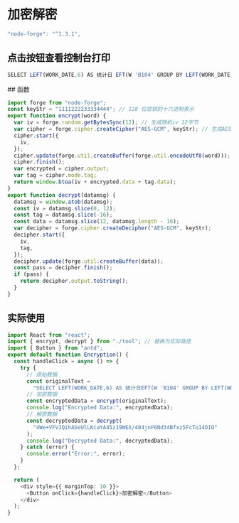 # 加密解密

```js filename="使用 forge" {4} copy
"node-forge": "^1.3.1",
```

## 点击按钮查看控制台打印

```js filename="原始数据"  copy
SELECT LEFT(WORK_DATE,6) AS 统计日 EFT(W 'B104' GROUP BY LEFT(WORK_DATE,6) ORDER BY LEFT(WORK_DATE,6) DESC

```


<Encryption />
## 函数

```ts filename="components/encryption/tool.ts" copy
import forge from "node-forge";
const keyStr = "1111222233334444"; // 128 位密钥的十六进制表示
export function encrypt(word) {
  var iv = forge.random.getBytesSync(12); // 生成随机iv 12字节
  var cipher = forge.cipher.createCipher("AES-GCM", keyStr); // 生成AES-GCM模式的cipher对象 并传入密钥
  cipher.start({
    iv,
  });
  cipher.update(forge.util.createBuffer(forge.util.encodeUtf8(word)));
  cipher.finish();
  var encrypted = cipher.output;
  var tag = cipher.mode.tag;
  return window.btoa(iv + encrypted.data + tag.data);
}
export function decrypt(datamsg) {
  datamsg = window.atob(datamsg);
  const iv = datamsg.slice(0, 12);
  const tag = datamsg.slice(-16);
  const data = datamsg.slice(12, datamsg.length - 16);
  var decipher = forge.cipher.createDecipher("AES-GCM", keyStr);
  decipher.start({
    iv,
    tag,
  });
  decipher.update(forge.util.createBuffer(data));
  const pass = decipher.finish();
  if (pass) {
    return decipher.output.toString();
  }
}
```

## 实际使用

```ts filename="components/encryption/index.tsx" copy
import React from "react";
import { encrypt, decrypt } from "./tool"; // 替换为实际路径
import { Button } from "antd";
export default function Encryption() {
  const handleClick = async () => {
    try {
      // 原始数据
      const originalText =
        "SELECT LEFT(WORK_DATE,6) AS 统计日EFT(W 'B104' GROUP BY LEFT(WORK_DATE,6) ORDER BY LEFT(WORK_DATE,6) DESC";
      // 加密数据
      const encryptedData = encrypt(originalText);
      console.log("Encrypted Data:", encryptedData);
      // 解密数据
      const decryptedData = decrypt(
        "4We+VFVJQihASeUlLKcaYA45z19WEX/404jnF6Nd34Bfxz5FcTo14DIO"
      );
      console.log("Decrypted Data:", decryptedData);
    } catch (error) {
      console.error("Error:", error);
    }
  };

  return (
    <div style={{ marginTop: 10 }}>
      <Button onClick={handleClick}>加密解密</Button>
    </div>
  );
}
```

